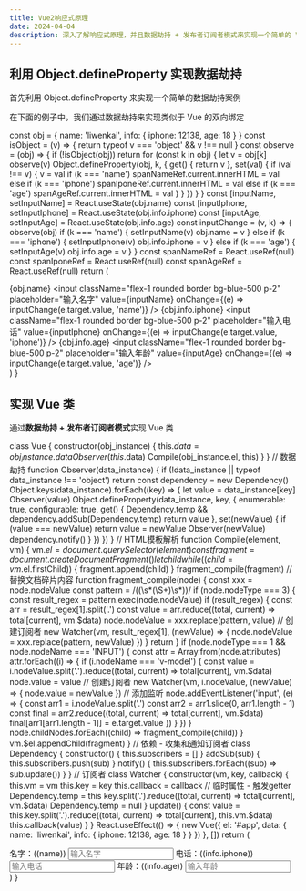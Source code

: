 ```yaml
---
title: Vue2响应式原理
date: 2024-04-04
description: 深入了解响应式原理，并且数据劫持 + 发布者订阅者模式来实现一个简单的 Vue 类
---
```


## 利用 Object.defineProperty 实现数据劫持

首先利用 Object.defineProperty 来实现一个简单的数据劫持案例

在下面的例子中，我们通过数据劫持来实现类似于 Vue 的双向绑定

  const obj = {
    name: 'liwenkai',
    info: {
      iphone: 12138,
      age: 18
    }
  }
  const isObject = (v) => {
    return typeof v === 'object' && v !== null
  }
  const observe = (obj) => {
    if (!isObject(obj)) return
    for (const k in obj) {
      let v = obj[k]
      observe(v)
      Object.defineProperty(obj, k, {
        get() {
          return v
        },
        set(val) {
          if (val !== v) {
            v = val
            if (k === 'name') spanNameRef.current.innerHTML = val
            else if (k === 'iphone') spanIponeRef.current.innerHTML = val
            else if (k === 'age') spanAgeRef.current.innerHTML = val
          }
        }
      })
    }
  }
  const [inputName, setInputName] = React.useState(obj.name)
  const [inputIphone, setInputIphone] = React.useState(obj.info.iphone)
  const [inputAge, setInputAge] = React.useState(obj.info.age)
  const inputChange = (v, k) => {
    observe(obj)
    if (k === 'name') {
      setInputName(v)
      obj.name = v
    } else if (k === 'iphone') {
      setInputIphone(v)
      obj.info.iphone = v
    } else if (k === 'age') {
      setInputAge(v)
      obj.info.age = v
    }
  }
  const spanNameRef = React.useRef(null)
  const spanIponeRef = React.useRef(null)
  const spanAgeRef = React.useRef(null)
  return (
    <div className="flex flex-col">
      <span className="w-full rounded bg-blue-500 p-2" ref={spanNameRef}>
        {obj.name}
      </span>
      <input
        className="flex-1 rounded border bg-blue-500 p-2"
        placeholder="输入名字"
        value={inputName}
        onChange={(e) => inputChange(e.target.value, 'name')}
      />
      <span className="w-full rounded bg-blue-500 p-2" ref={spanIponeRef}>
        {obj.info.iphone}
      </span>
      <input
        className="flex-1 rounded border bg-blue-500 p-2"
        placeholder="输入电话"
        value={inputIphone}
        onChange={(e) => inputChange(e.target.value, 'iphone')}
      />
      <span className="w-full rounded bg-blue-500 p-2" ref={spanAgeRef}>
        {obj.info.age}
      </span>
      <input
        className="flex-1 rounded border bg-blue-500 p-2"
        placeholder="输入年龄"
        value={inputAge}
        onChange={(e) => inputChange(e.target.value, 'age')}
      />
    </div>
  )
}

<DefinePropertyComp />

## 实现 Vue 类

通过**数据劫持 + 发布者订阅者模式**实现 Vue 类

  class Vue {
    constructor(obj_instance) {
      this.$data = obj_instance.data
      Observer(this.$data)
      Compile(obj_instance.el, this)
    }
  }
  // 数据劫持
  function Observer(data_instance) {
    if (!data_instance || typeof data_instance !== 'object') return
    const dependency = new Dependency()
    Object.keys(data_instance).forEach((key) => {
      let value = data_instance[key]
      Observer(value)
      Object.defineProperty(data_instance, key, {
        enumerable: true,
        configurable: true,
        get() {
          Dependency.temp && dependency.addSub(Dependency.temp)
          return value
        },
        set(newValue) {
          if (value === newValue) return
          value = newValue
          Observer(newValue)
          dependency.notify()
        }
      })
    })
  }
  // HTML模板解析
  function Compile(element, vm) {
    vm.$el = document.querySelector(element)
    const fragment = document.createDocumentFragment()
    let child
    while ((child = vm.$el.firstChild)) {
      fragment.append(child)
    }
    fragment_compile(fragment)
    // 替换文档碎片内容
    function fragment_compile(node) {
      const xxx = node.nodeValue
      const pattern = /\(\(\s*(\S+)\s*\)\)/
      if (node.nodeType === 3) {
        const result_regex = pattern.exec(node.nodeValue)
        if (result_regex) {
          const arr = result_regex[1].split('.')
          const value = arr.reduce((total, current) => total[current], vm.$data)
          node.nodeValue = xxx.replace(pattern, value)
          // 创建订阅者
          new Watcher(vm, result_regex[1], (newValue) => {
            node.nodeValue = xxx.replace(pattern, newValue)
          })
        }
        return
      }
      if (node.nodeType === 1 && node.nodeName === 'INPUT') {
        const attr = Array.from(node.attributes)
        attr.forEach((i) => {
          if (i.nodeName === 'v-model') {
            const value = i.nodeValue.split('.').reduce((total, current) => total[current], vm.$data)
            node.value = value
            // 创建订阅者
            new Watcher(vm, i.nodeValue, (newValue) => {
              node.value = newValue
            })
            // 添加监听
            node.addEventListener('input', (e) => {
              const arr1 = i.nodeValue.split('.')
              const arr2 = arr1.slice(0, arr1.length - 1)
              const final = arr2.reduce((total, current) => total[current], vm.$data)
              final[arr1[arr1.length - 1]] = e.target.value
            })
          }
        })
      }
      node.childNodes.forEach((child) => fragment_compile(child))
    }
    vm.$el.appendChild(fragment)
  }
  // 依赖 - 收集和通知订阅者
  class Dependency {
    constructor() {
      this.subscribers = []
    }
    addSub(sub) {
      this.subscribers.push(sub)
    }
    notify() {
      this.subscribers.forEach((sub) => sub.update())
    }
  }
  // 订阅者
  class Watcher {
    constructor(vm, key, callback) {
      this.vm = vm
      this.key = key
      this.callback = callback
      // 临时属性 - 触发getter
      Dependency.temp = this
      key.split('.').reduce((total, current) => total[current], vm.$data)
      Dependency.temp = null
    }
    update() {
      const value = this.key.split('.').reduce((total, current) => total[current], this.vm.$data)
      this.callback(value)
    }
  }
  React.useEffect(() => {
    new Vue({
      el: '#app',
      data: {
        name: 'liwenkai',
        info: {
          iphone: 12138,
          age: 18
        }
      }
    })
  }, [])
  return (
    <div id="app" className="flex flex-col">
      <span className="w-full rounded bg-blue-500 p-2">名字：((name))</span>
      <input className="flex-1 rounded border bg-blue-500 p-2" placeholder="输入名字" v-model="name" />
      <span className="w-full rounded bg-blue-500 p-2">电话：((info.iphone))</span>
      <input className="flex-1 rounded border bg-blue-500 p-2" placeholder="输入电话" v-model="info.iphone" />
      <span className="w-full rounded bg-blue-500 p-2">年龄：((info.age))</span>
      <input className="flex-1 rounded border bg-blue-500 p-2" placeholder="输入年龄" v-model="info.age" />
    </div>
  )
}

<VueComp />
